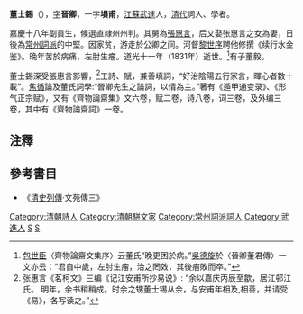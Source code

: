 '''董士錫'''（{{bd|1782年||1831年||catIdx=Dong董}}），[[表字|字]]'''晉卿'''，一字'''塤甫'''，[[江蘇|江蘇]][[武進|武進]]人，[[清代|清代]]詞人、學者。

嘉慶十八年副貢生，候選直隸州州判。其舅為[[張惠言|張惠言]]，后又娶张惠言之女為妻，日後為[[常州詞派|常州詞派]]的中堅。因家贫，游走於公卿之间。河督[[黎世序|黎世序]]聘他修撰《续行水金鉴》。晚年苦於病痛，左肘生瘤。道光十一年（1831年）逝世。<ref>[[包世臣|包世臣]]〈齊物論齋文集序〉云董氏“晚更困於病。”[[吳德旋|吳德旋]]於〈晉卿董君傳〉一文亦云：“君自中歲，左肘生瘤，治之罔效，其後瘤敗而卒。”</ref>有子董毅。

董士錫深受張惠言影響，<ref>张惠言《茗柯文》三编《记江安甫所抄易说》: “余以嘉庆丙辰至歙，居江邨江氏。 明年，余书稍稍成。时余之甥董士锡从余，与安甫年相及,相善，并请受《易》，各写读之。”</ref>工詩、賦，兼善填詞，“好治陰陽五行家言，暉心者數十載”。[[焦循|焦循]]論及董氏詞學:“晉卿先生之論詞，以情為主。”著有《遁甲通变录》、《形气正宗赋》，又有《齊物論齋集》文六卷，赋二卷，诗八卷，词三卷，及外编三卷，其中有《齊物論齋詞》一卷。

==注釋==
{{reflist}}

==參考書目==
*《[[清史列傳|清史列傳]]·文苑傳三》

{{清代常州駢文家}}
{{武進前街董氏}}
{{DEFAULTSORT:D董}}
[[Category:清朝詩人|Category:清朝詩人]]
[[Category:清朝駢文家|Category:清朝駢文家]]
[[Category:常州詞派詞人|Category:常州詞派詞人]]
[[Category:武進人|Category:武進人]]
[[Category:武進前街董氏|S]]
[[Category:董姓|S]]
